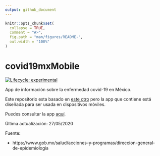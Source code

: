```yaml
---
output: github_document
---
```


<!-- README.md is generated from README.Rmd. Please edit that file -->

```r
knitr::opts_chunk$set(
  collapse = TRUE,
  comment = "#>",
  fig.path = "man/figures/README-",
  out.width = "100%"
)
```

# covid19mxMobile

<!-- badges: start -->
[![Lifecycle: experimental](https://img.shields.io/badge/lifecycle-experimental-orange.svg)](https://www.tidyverse.org/lifecycle/#experimental)
<!-- badges: end -->

App de información sobre la enfermedad covid-19 en México.

Este repositorio esta basado en [este otro](https://github.com/alberto-mateos-mo/covid19mx) pero la app que contiene está diseñada para ser usada en dispositivos móviles.

Puedes consultar la app [aquí](https://davidmateos.shinyapps.io/covid19mxMobile/).

Última actualización: 27/05/2020

Fuente:

- https://www.gob.mx/salud/acciones-y-programas/direccion-general-de-epidemiologia